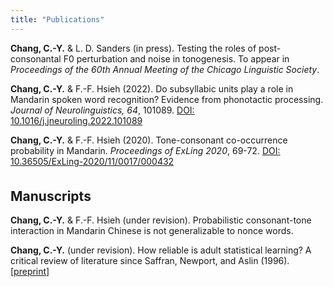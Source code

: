---
title: "Publications"
---

**Chang, C.-Y.** & L. D. Sanders (in press). Testing the roles of post-consonantal F0 perturbation and noise in tonogenesis. To appear in *Proceedings of the 60th Annual Meeting of the Chicago Linguistic Society*.  

**Chang, C.-Y.** & F.-F. Hsieh (2022). Do subsyllabic units play a role in Mandarin spoken word recognition? Evidence from phonotactic processing. *Journal of Neurolinguistics, 64*, 101089. [DOI: 10.1016/j.jneuroling.2022.101089](https://doi.org/10.1016/j.jneuroling.2022.101089)    

**Chang, C.-Y.** & F.-F. Hsieh (2020). Tone-consonant co-occurrence probability in Mandarin.
*Proceedings of ExLing 2020*, 69-72. [DOI: 10.36505/ExLing-2020/11/0017/000432](https://doi.org/10.36505/ExLing-2020/11/0017/000432)  

<div style="margin-bottom:35px;">
</div>

## Manuscripts  

**Chang, C.-Y.** & F.-F. Hsieh (under revision). Probabilistic consonant-tone interaction in Mandarin Chinese is not generalizable to nonce words.   

**Chang, C.-Y.** (under revision). How reliable is adult statistical learning? A critical review of literature since Saffran, Newport, and Aslin (1996).  [[preprint]](https://doi.org/10.31234/osf.io/js97h)  